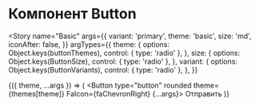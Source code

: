 
<Meta title="Controls / Button" component={Button} />

# Компонент Button

<Story
  name="Basic"
  args={{
    variant: 'primary',
    theme: 'basic',
    size: 'md',
    iconAfter: false,
  }}
  argTypes={{
    theme: {
      options: Object.keys(buttonThemes),
      control: { type: 'radio' },
    },
    size: {
      options: Object.keys(ButtonSize),
      control: { type: 'radio' },
    },
    variant: {
      options: Object.keys(ButtonVariants),
      control: { type: 'radio' },
    },
  }}
>
  {({ theme, ...args }) => (
    <Button type="button" rounded theme={themes[theme]} FaIcon={faChevronRight} {...args}>
      Отправить
    </Button>
  )}
</Story>
